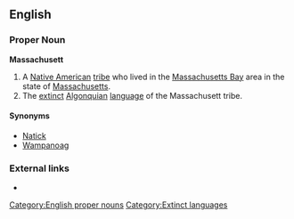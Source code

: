 ==English==

===Proper Noun===
'''Massachusett'''

# A [[Native American]] [[tribe]] who lived in the [[Massachusetts Bay]] area in the state of [[Massachusetts]].
# The [[extinct]] [[Algonquian]] [[language]] of the Massachusett tribe.

====Synonyms====
*[[Natick]]
*[[Wampanoag]]

===External links===
*{{ethnologue|code=wam}}

[[Category:English proper nouns]]
[[Category:Extinct languages]]